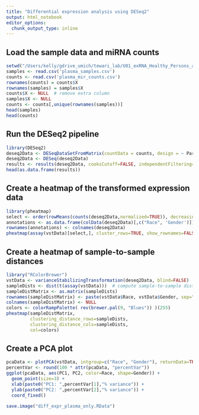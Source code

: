 ```yaml
---
title: "Differential expression analysis using DESeq2"
output: html_notebook
editor_options: 
  chunk_output_type: inline
---
```


## Load the sample data and miRNA counts
```r
setwd("/Users/kelly/gdrive_umich/tewari_lab/U01_exRNA_Healthy_Persons_and_Feeding/miRNA-diff-expr")
samples <- read.csv('plasma_samples.csv')
counts <- read.csv('plasma_mir_counts.csv')
rownames(counts) = counts$X
rownames(samples) = samples$X
counts$X <- NULL  # remove extra column
samples$X <- NULL
counts <- counts[,unique(rownames(samples))]
head(samples)
head(counts)
```

## Run the DESeq2 pipeline
```r
library(DESeq2)
deseq2Data <- DESeqDataSetFromMatrix(countData = counts, design = ~ Participant.ID, colData = samples)
deseq2Data <- DESeq(deseq2Data)
results <- results(deseq2Data, cooksCutoff=FALSE, independentFiltering=FALSE)
head(as.data.frame(results))
```

## Create a heatmap of the transformed expression data
```r
library(pheatmap)
select <- order(rowMeans(counts(deseq2Data,normalized=TRUE)), decreasing=TRUE)
annotations <- as.data.frame(colData(deseq2Data)[,c("Race", 'Gender')])
rownames(annotations) <- colnames(deseq2Data)
pheatmap(assay(vstData)[select,], cluster_rows=TRUE, show_rownames=FALSE, cluster_cols=TRUE, annotation_col=annotations)
```

## Create a heatmap of sample-to-sample distances
```r
library("RColorBrewer")
vstData <- varianceStabilizingTransformation(deseq2Data, blind=FALSE)  # transform the data
sampleDists <- dist(t(assay(vstData)))  # compute sample-to-sample distances
sampleDistMatrix <- as.matrix(sampleDists)
rownames(sampleDistMatrix) <- paste(vstData$Race, vstData$Gender, sep=" - ")
colnames(sampleDistMatrix) <- NULL
colors <- colorRampPalette( rev(brewer.pal(9, "Blues")) )(255)
pheatmap(sampleDistMatrix,
         clustering_distance_rows=sampleDists,
         clustering_distance_cols=sampleDists,
         col=colors)
```

## Create a PCA plot
```r
pcaData <- plotPCA(vstData, intgroup=c("Race", "Gender"), returnData=TRUE)
percentVar <- round(100 * attr(pcaData, "percentVar"))
ggplot(pcaData, aes(PC1, PC2, color=Race, shape=Gender)) +
  geom_point(size=3) +
  xlab(paste0("PC1: ",percentVar[1],"% variance")) +
  ylab(paste0("PC2: ",percentVar[2],"% variance")) + 
  coord_fixed()
```
```r
save.image("diff_expr_plasma_only.RData")
```

